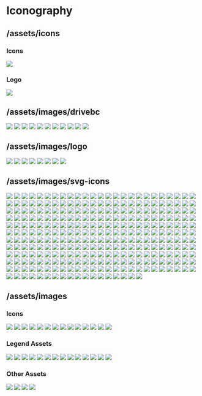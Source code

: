 
<Meta title="Iconography" />

# Iconography

## /assets/icons

### Icons
<IconGallery>
  <IconItem name="map-signs"> 
    <img src="assets/icons/map-signs.svg" />
  </IconItem>
</IconGallery>

### Logo
<IconGallery>
  <IconItem name="logo">
    <img src="assets/icons/pm-logo.png" />
  </IconItem>
</IconGallery>

## /assets/images/drivebc

<IconGallery>
  <IconItem name="calendar-alt"> 
    <img src="assets/images/drivebc/calendar-alt.svg" />
  </IconItem>
  <IconItem name="Current-Planned-Events"> 
    <img src="assets/images/drivebc/Current-Planned-Events.png" />
  </IconItem>
  <IconItem name="Incidents"> 
    <img src="assets/images/drivebc/Incidents.png" />
  </IconItem>
  <IconItem name="Major Red Line"> 
    <img src="assets/images/drivebc/Major Red Line.svg" />
  </IconItem>
  <IconItem name="Major-Severity-Events-and-Incidents"> 
    <img src="assets/images/drivebc/Major-Severity-Events-and-Incidents.svg" />
  </IconItem>
  <IconItem name="Minor Red Line"> 
    <img src="assets/images/drivebc/Minor Red Line.svg" />
  </IconItem>
  <IconItem name="Moderate Red Line"> 
    <img src="assets/images/drivebc/Moderate Red Line.svg" />
  </IconItem>
  <IconItem name="phone-square"> 
    <img src="assets/images/drivebc/phone-square.svg" />
  </IconItem>
  <IconItem name="Road-Conditions"> 
    <img src="assets/images/drivebc/Road-Conditions.png" />
  </IconItem>
  <IconItem name="Unknown Red Line"> 
    <img src="assets/images/drivebc/Unknown Red Line.svg" />
  </IconItem>
  <IconItem name="Weather-Conditions"> 
    <img src="assets/images/drivebc/Weather-Conditions.png" />
  </IconItem>
</IconGallery>

## /assets/images/logo

<IconGallery>
  <IconItem name="BC-Wildfire-Icon"> 
    <img src="assets/images/logo/BC-Wildfire-Icon.png" />
  </IconItem>
  <IconItem name="bcgov-logo"> 
    <img src="assets/images/logo/bcgov-logo.png" />
  </IconItem>
  <IconItem name="bcwfservice-logo-lightbg"> 
    <img src="assets/images/logo/bcwfservice-logo-lightbg.png" />
  </IconItem>
  <IconItem name="bcwfservice-logo"> 
    <img src="assets/images/logo/bcwfservice-logo.png" />
  </IconItem>
  <IconItem name="wildfire-one-logo-text-horizontal-light"> 
    <img src="assets/images/logo/wildfire-one-logo-text-horizontal-light.png" />
  </IconItem>
  <IconItem name="wildfire-one-logo-text-horizontal"> 
    <img src="assets/images/logo/wildfire-one-logo-text-horizontal.png" />
  </IconItem>
  <IconItem name="wildfire-one-logo-text"> 
    <img src="assets/images/logo/wildfire-one-logo-text.png" />
  </IconItem>
  <IconItem name="wildfire-one-logo"> 
    <img src="assets/images/logo/wildfire-one-logo.png" />
  </IconItem>
</IconGallery>

## /assets/images/svg-icons

<IconGallery>
  <IconItem name="0.01mm-forecast-legend">
    <img src="assets\images\svg-icons\0.01mm-forecast-legend.svg" />
  </IconItem>
  <IconItem name="0.5mm-forecast-legend">
    <img src="assets\images\svg-icons\0.5mm-forecast-legend.svg" />
  </IconItem>
  <IconItem name="0.005mm-forecast-legend">
    <img src="assets\images\svg-icons\0.005mm-forecast-legend.svg" />
  </IconItem>
  <IconItem name="1mm-forecast-legend">
    <img src="assets\images\svg-icons\1mm-forecast-legend.svg" />
  </IconItem>
  <IconItem name="1mm-legend">
    <img src="assets\images\svg-icons\1mm-legend.svg" />
  </IconItem>
  <IconItem name="2mm-legend">
    <img src="assets\images\svg-icons\2mm-legend.svg" />
  </IconItem>
  <IconItem name="4mm-legend">
    <img src="assets\images\svg-icons\4mm-legend.svg" />
  </IconItem>
  <IconItem name="5mm-forecast-legend">
    <img src="assets\images\svg-icons\5mm-forecast-legend.svg" />
  </IconItem>
  <IconItem name="8mm-legend">
    <img src="assets\images\svg-icons\8mm-legend.svg" />
  </IconItem>
  <IconItem name="10mm-forecast-legend">
    <img src="assets\images\svg-icons\10mm-forecast-legend.svg" />
  </IconItem>
  <IconItem name="10ug-legend">
    <img src="assets\images\svg-icons\10ug-legend.svg" />
  </IconItem>
  <IconItem name="12mm-legend">
    <img src="assets\images\svg-icons\12mm-legend.svg" />
  </IconItem>
  <IconItem name="16mm-legend">
    <img src="assets\images\svg-icons\16mm-legend.svg" />
  </IconItem>
  <IconItem name="20mm-forecast-legend">
    <img src="assets\images\svg-icons\20mm-forecast-legend.svg" />
  </IconItem>
  <IconItem name="24mm-legend">
    <img src="assets\images\svg-icons\24mm-legend.svg" />
  </IconItem>
  <IconItem name="28ug-legend">
    <img src="assets\images\svg-icons\28ug-legend.svg" />
  </IconItem>
  <IconItem name="32mm-legend">
    <img src="assets\images\svg-icons\32mm-legend.svg" />
  </IconItem>
  <IconItem name="50mm-forecast-legend">
    <img src="assets\images\svg-icons\50mm-forecast-legend.svg" />
  </IconItem>
  <IconItem name="50mm-legend">
    <img src="assets\images\svg-icons\50mm-legend.svg" />
  </IconItem>
  <IconItem name="60ug-legend">
    <img src="assets\images\svg-icons\60ug-legend.svg" />
  </IconItem>
  <IconItem name="64mm-legend">
    <img src="assets\images\svg-icons\64mm-legend.svg" />
  </IconItem>
  <IconItem name="100mm-legend">
    <img src="assets\images\svg-icons\100mm-legend.svg" />
  </IconItem>
  <IconItem name="120ug-legend">
    <img src="assets\images\svg-icons\120ug-legend.svg" />
  </IconItem>
  <IconItem name="125mm-legend">
    <img src="assets\images\svg-icons\125mm-legend.svg" />
  </IconItem>
  <IconItem name="200+mm-legend">
    <img src="assets\images\svg-icons\200+mm-legend.svg" />
  </IconItem>
  <IconItem name="200mm-legend">
    <img src="assets\images\svg-icons\200mm-legend.svg" />
  </IconItem>
  <IconItem name="250+ug-legend">
    <img src="assets\images\svg-icons\250+ug-legend.svg" />
  </IconItem>
  <IconItem name="250ug-legend">
    <img src="assets\images\svg-icons\250ug-legend.svg" />
  </IconItem>
  <IconItem name="add">
    <img src="assets\images\svg-icons\add.svg" />
  </IconItem>
  <IconItem name="advice">
    <img src="assets\images\svg-icons\advice.svg" />
  </IconItem>
  <IconItem name="alert-filled-grey">
    <img src="assets\images\svg-icons\alert-filled-grey.svg" />
  </IconItem>
  <IconItem name="american-football">
    <img src="assets\images\svg-icons\american-football.svg" />
  </IconItem>
  <IconItem name="area-restriction">
    <img src="assets\images\svg-icons\area-restriction.svg" />
  </IconItem>
  <IconItem name="area-restrictions-legend">
    <img src="assets\images\svg-icons\area-restrictions-legend.svg" />
  </IconItem>
  <IconItem name="arrow-blue">
    <img src="assets\images\svg-icons\arrow-blue.svg" />
  </IconItem>
  <IconItem name="arrow-forward-disabled">
    <img src="assets\images\svg-icons\arrow-forward-disabled.svg" />
  </IconItem>
  <IconItem name="arrow-forward-enabled">
    <img src="assets\images\svg-icons\arrow-forward-enabled.svg" />
  </IconItem>
  <IconItem name="arrow-left-grey">
    <img src="assets\images\svg-icons\arrow-left-grey.svg" />
  </IconItem>
  <IconItem name="arrow-left">
    <img src="assets\images\svg-icons\arrow-left.svg" />
  </IconItem>
  <IconItem name="arrow">
    <img src="assets\images\svg-icons\arrow.svg" />
  </IconItem>
  <IconItem name="authorities">
    <img src="assets\images\svg-icons\authorities.svg" />
  </IconItem>
  <IconItem name="aviation_response">
    <img src="assets\images\svg-icons\aviation_response.svg" />
  </IconItem>
  <IconItem name="aviation-blue">
    <img src="assets\images\svg-icons\aviation-blue.svg" />
  </IconItem>
  <IconItem name="aviation-mobile">
    <img src="assets\images\svg-icons\aviation-mobile.svg" />
  </IconItem>
  <IconItem name="aviation">
    <img src="assets\images\svg-icons\aviation.svg" />
  </IconItem>
  <IconItem name="back-arrow">
    <img src="assets\images\svg-icons\back-arrow.svg" />
  </IconItem>
  <IconItem name="back-icon-panel">
    <img src="assets\images\svg-icons\back-icon-panel.svg" />
  </IconItem>
  <IconItem name="back-icon">
    <img src="assets\images\svg-icons\back-icon.svg" />
  </IconItem>
  <IconItem name="ban-grey">
    <img src="assets\images\svg-icons\ban-grey.svg" />
  </IconItem>
  <IconItem name="ban-icon">
    <img src="assets\images\svg-icons\ban-icon.svg" />
  </IconItem>
  <IconItem name="ban">
    <img src="assets\images\svg-icons\ban.svg" />
  </IconItem>
  <IconItem name="bans-restrictions-selected">
    <img src="assets\images\svg-icons\bans-restrictions-selected.svg" />
  </IconItem>
  <IconItem name="bans-restrictions">
    <img src="assets\images\svg-icons\bans-restrictions.svg" />
  </IconItem>
  <IconItem name="bc-logo">
    <img src="assets\images\svg-icons\bc-logo.svg" />
  </IconItem>
  <IconItem name="being-held">
    <img src="assets\images\svg-icons\being-held.svg" />
  </IconItem>
  <IconItem name="blog">
    <img src="assets\images\svg-icons\blog.svg" />
  </IconItem>
  <IconItem name="blue-white-location-icon">
    <img src="assets\images\svg-icons\blue-white-location-icon.svg" />
  </IconItem>
  <IconItem name="bookmark-blue">
    <img src="assets\images\svg-icons\bookmark-blue.svg" />
  </IconItem>
  <IconItem name="bookmark">
    <img src="assets\images\svg-icons\bookmark.svg" />
  </IconItem>
  <IconItem name="brown-square">
    <img src="assets\images\svg-icons\brown-square.svg" />
  </IconItem>
  <IconItem name="bullhorn">
    <img src="assets\images\svg-icons\bullhorn.svg" />
  </IconItem>
  <IconItem name="calendar-pin-blue">
    <img src="assets\images\svg-icons\calendar-pin-blue.svg" />
  </IconItem>
  <IconItem name="calendar-pin">
    <img src="assets\images\svg-icons\calendar-pin.svg" />
  </IconItem>
  <IconItem name="calendar">
    <img src="assets\images\svg-icons\calendar.svg" />
  </IconItem>
  <IconItem name="camera-grey">
    <img src="assets\images\svg-icons\camera-grey.svg" />
  </IconItem>
  <IconItem name="camera">
    <img src="assets\images\svg-icons\camera.svg" />
  </IconItem>
  <IconItem name="campfire">
    <img src="assets\images\svg-icons\campfire.svg" />
  </IconItem>
  <IconItem name="camping">
    <img src="assets\images\svg-icons\camping.svg" />
  </IconItem>
  <IconItem name="cancel">
    <img src="assets\images\svg-icons\cancel.svg" />
  </IconItem>
  <IconItem name="carbon_bullhorn-selected">
    <img src="assets\images\svg-icons\carbon_bullhorn-selected.svg" />
  </IconItem>
  <IconItem name="carbon_bullhorn">
    <img src="assets\images\svg-icons\carbon_bullhorn.svg" />
  </IconItem>
  <IconItem name="carbon_calendar">
    <img src="assets\images\svg-icons\carbon_calendar.svg" />
  </IconItem>
  <IconItem name="carbon_cancel">
    <img src="assets\images\svg-icons\carbon_cancel.svg" />
  </IconItem>
  <IconItem name="carbon_car-front">
    <img src="assets\images\svg-icons\carbon_car-front.svg" />
  </IconItem>
  <IconItem name="carbon_crop-growth-gray">
    <img src="assets\images\svg-icons\carbon_crop-growth-gray.svg" />
  </IconItem>
  <IconItem name="carbon_crop-growth">
    <img src="assets\images\svg-icons\carbon_crop-growth.svg" />
  </IconItem>
  <IconItem name="carbon_down-arrow">
    <img src="assets\images\svg-icons\carbon_down-arrow.svg" />
  </IconItem>
  <IconItem name="carbon_download">
    <img src="assets\images\svg-icons\carbon_download.svg" />
  </IconItem>
  <IconItem name="carbon_edit">
    <img src="assets\images\svg-icons\carbon_edit.svg" />
  </IconItem>
  <IconItem name="carbon_email">
    <img src="assets\images\svg-icons\carbon_email.svg" />
  </IconItem>
  <IconItem name="carbon_error">
    <img src="assets\images\svg-icons\carbon_error.svg" />
  </IconItem>
  <IconItem name="carbon_finance">
    <img src="assets\images\svg-icons\carbon_finance.svg" />
  </IconItem>
  <IconItem name="carbon_gauge">
    <img src="assets\images\svg-icons\carbon_gauge.svg" />
  </IconItem>
  <IconItem name="carbon_humidity">
    <img src="assets\images\svg-icons\carbon_humidity.svg" />
  </IconItem>
  <IconItem name="carbon_layers">
    <img src="assets\images\svg-icons\carbon_layers.svg" />
  </IconItem>
  <IconItem name="carbon_list">
    <img src="assets\images\svg-icons\carbon_list.svg" />
  </IconItem>
  <IconItem name="carbon_location">
    <img src="assets\images\svg-icons\carbon_location.svg" />
  </IconItem>
  <IconItem name="carbon_map">
    <img src="assets\images\svg-icons\carbon_map.svg" />
  </IconItem>
  <IconItem name="carbon_notification">
    <img src="assets\images\svg-icons\carbon_notification.svg" />
  </IconItem>
  <IconItem name="carbon_partly-cloudy">
    <img src="assets\images\svg-icons\carbon_partly-cloudy.svg" />
  </IconItem>
  <IconItem name="carbon_phone">
    <img src="assets\images\svg-icons\carbon_phone.svg" />
  </IconItem>
  <IconItem name="carbon_ruler">
    <img src="assets\images\svg-icons\carbon_ruler.svg" />
  </IconItem>
  <IconItem name="carbon_smoke">
    <img src="assets\images\svg-icons\carbon_smoke.svg" />
  </IconItem>
  <IconItem name="carbon_temperature-celsius">
    <img src="assets\images\svg-icons\carbon_temperature-celsius.svg" />
  </IconItem>
  <IconItem name="carbon_up-arrow">
    <img src="assets\images\svg-icons\carbon_up-arrow.svg" />
  </IconItem>
  <IconItem name="carbon_warning-hex-selected">
    <img src="assets\images\svg-icons\carbon_warning-hex-selected.svg" />
  </IconItem>
  <IconItem name="carbon_warning-hex">
    <img src="assets\images\svg-icons\carbon_warning-hex.svg" />
  </IconItem>
  <IconItem name="carbon_windy-strong">
    <img src="assets\images\svg-icons\carbon_windy-strong.svg" />
  </IconItem>
  <IconItem name="chat">
    <img src="assets\images\svg-icons\chat.svg" />
  </IconItem>
  <IconItem name="checkbox-filled">
    <img src="assets\images\svg-icons\checkbox-filled.svg" />
  </IconItem>
  <IconItem name="checkbox-unfilled">
    <img src="assets\images\svg-icons\checkbox-unfilled.svg" />
  </IconItem>
  <IconItem name="chevron-left">
    <img src="assets\images\svg-icons\chevron-left.svg" />
  </IconItem>
  <IconItem name="chevron-right">
    <img src="assets\images\svg-icons\chevron-right.svg" />
  </IconItem>
  <IconItem name="clipboard">
    <img src="assets\images\svg-icons\clipboard.svg" />
  </IconItem>
  <IconItem name="clock">
    <img src="assets\images\svg-icons\clock.svg" />
  </IconItem>
  <IconItem name="closed-rec-site-legend">
    <img src="assets\images\svg-icons\closed-rec-site-legend.svg" />
  </IconItem>
  <IconItem name="closed-recreation-site">
    <img src="assets\images\svg-icons\closed-recreation-site.svg" />
  </IconItem>
  <IconItem name="clothing">
    <img src="assets\images\svg-icons\clothing.svg" />
  </IconItem>
  <IconItem name="cloud-sun">
    <img src="assets\images\svg-icons\cloud-sun.svg" />
  </IconItem>
  <IconItem name="contact-us">
    <img src="assets\images\svg-icons\contact-us.svg" />
  </IconItem>
  <IconItem name="crop-growth">
    <img src="assets\images\svg-icons\crop-growth.svg" />
  </IconItem>
  <IconItem name="curtains">
    <img src="assets\images\svg-icons\curtains.svg" />
  </IconItem>
  <IconItem name="custom_warning">
    <img src="assets\images\svg-icons\custom_warning.svg" />
  </IconItem>
  <IconItem name="dashboard-highlight">
    <img src="assets\images\svg-icons\dashboard-highlight.svg" />
  </IconItem>
  <IconItem name="dashboard">
    <img src="assets\images\svg-icons\dashboard.svg" />
  </IconItem>
  <IconItem name="delete">
    <img src="assets\images\svg-icons\delete.svg" />
  </IconItem>
  <IconItem name="door">
    <img src="assets\images\svg-icons\door.svg" />
  </IconItem>
  <IconItem name="dot">
    <img src="assets\images\svg-icons\dot.svg" />
  </IconItem>
  <IconItem name="drivebc-current-planned-legend">
    <img src="assets\images\svg-icons\drivebc-current-planned-legend.svg" />
  </IconItem>
  <IconItem name="drivebc-future-planned-legend">
    <img src="assets\images\svg-icons\drivebc-future-planned-legend.svg" />
  </IconItem>
  <IconItem name="drivebc-incidents-legend">
    <img src="assets\images\svg-icons\drivebc-incidents-legend.svg" />
  </IconItem>
  <IconItem name="drivebc-road-conditions-legend">
    <img src="assets\images\svg-icons\drivebc-road-conditions-legend.svg" />
  </IconItem>
  <IconItem name="drivebc-weather-legend">
    <img src="assets\images\svg-icons\drivebc-weather-legend.svg" />
  </IconItem>
  <IconItem name="edit">
    <img src="assets\images\svg-icons\edit.svg" />
  </IconItem>
  <IconItem name="evac-alert-legend">
    <img src="assets\images\svg-icons\evac-alert-legend.svg" />
  </IconItem>
  <IconItem name="evac-order-legend">
    <img src="assets\images\svg-icons\evac-order-legend.svg" />
  </IconItem>
  <IconItem name="evac-red">
    <img src="assets\images\svg-icons\evac-red.svg" />
  </IconItem>
  <IconItem name="evacuation_alert">
    <img src="assets\images\svg-icons\evacuation_alert.svg" />
  </IconItem>
  <IconItem name="evacuation_order">
    <img src="assets\images\svg-icons\evacuation_order.svg" />
  </IconItem>
  <IconItem name="evacuation-alert">
    <img src="assets\images\svg-icons\evacuation-alert.svg" />
  </IconItem>
  <IconItem name="evacuation-order">
    <img src="assets\images\svg-icons\evacuation-order.svg" />
  </IconItem>
  <IconItem name="exclamation-circle">
    <img src="assets\images\svg-icons\exclamation-circle.svg" />
  </IconItem>
  <IconItem name="external-link-grey">
    <img src="assets\images\svg-icons\external-link-grey.svg" />
  </IconItem>
  <IconItem name="external-link">
    <img src="assets\images\svg-icons\external-link.svg" />
  </IconItem>
  <IconItem name="extreme-danger-legend">
    <img src="assets\images\svg-icons\extreme-danger-legend.svg" />
  </IconItem>
  <IconItem name="facebook-blue">
    <img src="assets\images\svg-icons\facebook-blue.svg" />
  </IconItem>
  <IconItem name="facebook-square">
    <img src="assets\images\svg-icons\facebook-square.svg" />
  </IconItem>
  <IconItem name="facebook">
    <img src="assets\images\svg-icons\facebook.svg" />
  </IconItem>
  <IconItem name="family">
    <img src="assets\images\svg-icons\family.svg" />
  </IconItem>
  <IconItem name="filter-button">
    <img src="assets\images\svg-icons\filter-button.svg" />
  </IconItem>
  <IconItem name="filter-cancel">
    <img src="assets\images\svg-icons\filter-cancel.svg" />
  </IconItem>
  <IconItem name="fire-centre-legend">
    <img src="assets\images\svg-icons\fire-centre-legend.svg" />
  </IconItem>
  <IconItem name="fire-danger-extreme">
    <img src="assets\images\svg-icons\fire-danger-extreme.svg" />
  </IconItem>
  <IconItem name="fire-danger-high">
    <img src="assets\images\svg-icons\fire-danger-high.svg" />
  </IconItem>
  <IconItem name="fire-danger-low">
    <img src="assets\images\svg-icons\fire-danger-low.svg" />
  </IconItem>
  <IconItem name="fire-danger-moderate">
    <img src="assets\images\svg-icons\fire-danger-moderate.svg" />
  </IconItem>
  <IconItem name="fire-danger-very-low">
    <img src="assets\images\svg-icons\fire-danger-very-low.svg" />
  </IconItem>
  <IconItem name="fire-danger">
    <img src="assets\images\svg-icons\fire-danger.svg" />
  </IconItem>
  <IconItem name="fire-note">
    <img src="assets\images\svg-icons\fire-note.svg" />
  </IconItem>
  <IconItem name="fire-perimetre-legend">
    <img src="assets\images\svg-icons\fire-perimetre-legend.svg" />
  </IconItem>
  <IconItem name="fire-search-icon-grey">
    <img src="assets\images\svg-icons\fire-search-icon-grey.svg" />
  </IconItem>
  <IconItem name="fire">
    <img src="assets\images\svg-icons\fire.svg" />
  </IconItem>
  <IconItem name="firefighting_personnel">
    <img src="assets\images\svg-icons\firefighting_personnel.svg" />
  </IconItem>
  <IconItem name="first-nation-legend">
    <img src="assets\images\svg-icons\first-nation-legend.svg" />
  </IconItem>
  <IconItem name="fluent_edit">
    <img src="assets\images\svg-icons\fluent_edit.svg" />
  </IconItem>
  <IconItem name="fluent_open">
    <img src="assets\images\svg-icons\fluent_open.svg" />
  </IconItem>
  <IconItem name="fluent_settings-28-regular">
    <img src="assets\images\svg-icons\fluent_settings-28-regular.svg" />
  </IconItem>
  <IconItem name="forward-arrow-grey">
    <img src="assets\images\svg-icons\forward-arrow-grey.svg" />
  </IconItem>
  <IconItem name="forward-arrow-red">
    <img src="assets\images\svg-icons\forward-arrow-red.svg" />
  </IconItem>
  <IconItem name="forward-arrow-yellow">
    <img src="assets\images\svg-icons\forward-arrow-yellow.svg" />
  </IconItem>
  <IconItem name="forward-arrow">
    <img src="assets\images\svg-icons\forward-arrow.svg" />
  </IconItem>
  <IconItem name="fuel">
    <img src="assets\images\svg-icons\fuel.svg" />
  </IconItem>
  <IconItem name="full_response">
    <img src="assets\images\svg-icons\full_response.svg" />
  </IconItem>
  <IconItem name="gallery-black">
    <img src="assets\images\svg-icons\gallery-black.svg" />
  </IconItem>
  <IconItem name="gallery-blue">
    <img src="assets\images\svg-icons\gallery-blue.svg" />
  </IconItem>
  <IconItem name="garage">
    <img src="assets\images\svg-icons\garage.svg" />
  </IconItem>
  <IconItem name="heavy_equipment_response">
    <img src="assets\images\svg-icons\heavy_equipment_response.svg" />
  </IconItem>
  <IconItem name="heavy_equipment-mobile">
    <img src="assets\images\svg-icons\heavy_equipment-mobile.svg" />
  </IconItem>
  <IconItem name="heavy_equipment">
    <img src="assets\images\svg-icons\heavy_equipment.svg" />
  </IconItem>
  <IconItem name="heavy-equipment">
    <img src="assets\images\svg-icons\heavy-equipment.svg" />
  </IconItem>
  <IconItem name="help">
    <img src="assets\images\svg-icons\help.svg" />
  </IconItem>
  <IconItem name="high-danger-legend">
    <img src="assets\images\svg-icons\high-danger-legend.svg" />
  </IconItem>
  <IconItem name="home_black">
    <img src="assets\images\svg-icons\home_black.svg" />
  </IconItem>
  <IconItem name="home">
    <img src="assets\images\svg-icons\home.svg" />
  </IconItem>
  <IconItem name="hose">
    <img src="assets\images\svg-icons\hose.svg" />
  </IconItem>
  <IconItem name="human">
    <img src="assets\images\svg-icons\human.svg" />
  </IconItem>
  <IconItem name="image-black">
    <img src="assets\images\svg-icons\image-black.svg" />
  </IconItem>
  <IconItem name="image-grey">
    <img src="assets\images\svg-icons\image-grey.svg" />
  </IconItem>
  <IconItem name="image">
    <img src="assets\images\svg-icons\image.svg" />
  </IconItem>
  <IconItem name="incident_management_team">
    <img src="assets\images\svg-icons\incident_management_team.svg" />
  </IconItem>
  <IconItem name="incident-management-team">
    <img src="assets\images\svg-icons\incident-management-team.svg" />
  </IconItem>
  <IconItem name="incident-management-teams-mobile">
    <img src="assets\images\svg-icons\incident-management-teams-mobile.svg" />
  </IconItem>
  <IconItem name="incident-management-teams">
    <img src="assets\images\svg-icons\incident-management-teams.svg" />
  </IconItem>
  <IconItem name="incident">
    <img src="assets\images\svg-icons\incident.svg" />
  </IconItem>
  <IconItem name="indian-reserve-legend">
    <img src="assets\images\svg-icons\indian-reserve-legend.svg" />
  </IconItem>
  <IconItem name="indian-reserve">
    <img src="assets\images\svg-icons\indian-reserve.svg" />
  </IconItem>
  <IconItem name="information">
    <img src="assets\images\svg-icons\information.svg" />
  </IconItem>
  <IconItem name="issuing_agency">
    <img src="assets\images\svg-icons\issuing_agency.svg" />
  </IconItem>
  <IconItem name="larger">
    <img src="assets\images\svg-icons\larger.svg" />
  </IconItem>
  <IconItem name="launch_black">
    <img src="assets\images\svg-icons\launch_black.svg" />
  </IconItem>
  <IconItem name="launch">
    <img src="assets\images\svg-icons\launch.svg" />
  </IconItem>
  <IconItem name="legend">
    <img src="assets\images\svg-icons\legend.svg" />
  </IconItem>
  <IconItem name="lightbulb">
    <img src="assets\images\svg-icons\lightbulb.svg" />
  </IconItem>
  <IconItem name="lightning">
    <img src="assets\images\svg-icons\lightning.svg" />
  </IconItem>
  <IconItem name="link-blue">
    <img src="assets\images\svg-icons\link-blue.svg" />
  </IconItem>
  <IconItem name="link">
    <img src="assets\images\svg-icons\link.svg" />
  </IconItem>
  <IconItem name="list-black">
    <img src="assets\images\svg-icons\list-black.svg" />
  </IconItem>
  <IconItem name="list-blue">
    <img src="assets\images\svg-icons\list-blue.svg" />
  </IconItem>
  <IconItem name="local_authority">
    <img src="assets\images\svg-icons\local_authority.svg" />
  </IconItem>
  <IconItem name="location_pin_radius">
    <img src="assets\images\svg-icons\location_pin_radius.svg" />
  </IconItem>
  <IconItem name="location_pin">
    <img src="assets\images\svg-icons\location_pin.svg" />
  </IconItem>
  <IconItem name="location-button-blue">
    <img src="assets\images\svg-icons\location-button-blue.svg" />
  </IconItem>
  <IconItem name="location-button-grey">
    <img src="assets\images\svg-icons\location-button-grey.svg" />
  </IconItem>
  <IconItem name="location-button">
    <img src="assets\images\svg-icons\location-button.svg" />
  </IconItem>
  <IconItem name="location-disabled">
    <img src="assets\images\svg-icons\location-disabled.svg" />
  </IconItem>
  <IconItem name="location-enabled">
    <img src="assets\images\svg-icons\location-enabled.svg" />
  </IconItem>
  <IconItem name="location-grey">
    <img src="assets\images\svg-icons\location-grey.svg" />
  </IconItem>
  <IconItem name="location-off">
    <img src="assets\images\svg-icons\location-off.svg" />
  </IconItem>
  <IconItem name="location-pin">
    <img src="assets\images\svg-icons\location-pin.svg" />
  </IconItem>
  <IconItem name="low-danger-legend">
    <img src="assets\images\svg-icons\low-danger-legend.svg" />
  </IconItem>
  <IconItem name="major-incident-road-legend">
    <img src="assets\images\svg-icons\major-incident-road-legend.svg" />
  </IconItem>
  <IconItem name="major-road-legend">
    <img src="assets\images\svg-icons\major-road-legend.svg" />
  </IconItem>
  <IconItem name="map_icon">
    <img src="assets\images\svg-icons\map_icon.svg" />
  </IconItem>
  <IconItem name="map-black">
    <img src="assets\images\svg-icons\map-black.svg" />
  </IconItem>
  <IconItem name="map-blue">
    <img src="assets\images\svg-icons\map-blue.svg" />
  </IconItem>
  <IconItem name="map-hover">
    <img src="assets\images\svg-icons\map-hover.svg" />
  </IconItem>
  <IconItem name="map-icon-1px">
    <img src="assets\images\svg-icons\map-icon-1px.svg" />
  </IconItem>
  <IconItem name="map-nav-highlight">
    <img src="assets\images\svg-icons\map-nav-highlight.svg" />
  </IconItem>
  <IconItem name="map-nav">
    <img src="assets\images\svg-icons\map-nav.svg" />
  </IconItem>
  <IconItem name="map-signs">
    <img src="assets\images\svg-icons\map-signs.svg" />
  </IconItem>
  <IconItem name="map">
    <img src="assets\images\svg-icons\map.svg" />
  </IconItem>
  <IconItem name="measure-black">
    <img src="assets\images\svg-icons\measure-black.svg" />
  </IconItem>
  <IconItem name="measure-blue">
    <img src="assets\images\svg-icons\measure-blue.svg" />
  </IconItem>
  <IconItem name="measure">
    <img src="assets\images\svg-icons\measure.svg" />
  </IconItem>
  <IconItem name="medical_kit">
    <img src="assets\images\svg-icons\medical_kit.svg" />
  </IconItem>
  <IconItem name="minor-road-legend">
    <img src="assets\images\svg-icons\minor-road-legend.svg" />
  </IconItem>
  <IconItem name="moderate-danger-legend">
    <img src="assets\images\svg-icons\moderate-danger-legend.svg" />
  </IconItem>
  <IconItem name="moderate-road-legend">
    <img src="assets\images\svg-icons\moderate-road-legend.svg" />
  </IconItem>
  <IconItem name="modified_response">
    <img src="assets\images\svg-icons\modified_response.svg" />
  </IconItem>
  <IconItem name="monitored_response">
    <img src="assets\images\svg-icons\monitored_response.svg" />
  </IconItem>
  <IconItem name="more-highlight">
    <img src="assets\images\svg-icons\more-highlight.svg" />
  </IconItem>
  <IconItem name="more">
    <img src="assets\images\svg-icons\more.svg" />
  </IconItem>
  <IconItem name="municipality-legend">
    <img src="assets\images\svg-icons\municipality-legend.svg" />
  </IconItem>
  <IconItem name="note">
    <img src="assets\images\svg-icons\note.svg" />
  </IconItem>
  <IconItem name="notepad">
    <img src="assets\images\svg-icons\notepad.svg" />
  </IconItem>
  <IconItem name="order-filled-grey">
    <img src="assets\images\svg-icons\order-filled-grey.svg" />
  </IconItem>
  <IconItem name="out-fire">
    <img src="assets\images\svg-icons\out-fire.svg" />
  </IconItem>
  <IconItem name="out-of-control">
    <img src="assets\images\svg-icons\out-of-control.svg" />
  </IconItem>
  <IconItem name="patio_furniture">
    <img src="assets\images\svg-icons\patio_furniture.svg" />
  </IconItem>
  <IconItem name="personnel">
    <img src="assets\images\svg-icons\personnel.svg" />
  </IconItem>
  <IconItem name="pets">
    <img src="assets\images\svg-icons\pets.svg" />
  </IconItem>
  <IconItem name="phone-blue">
    <img src="assets\images\svg-icons\phone-blue.svg" />
  </IconItem>
  <IconItem name="phone">
    <img src="assets\images\svg-icons\phone.svg" />
  </IconItem>
  <IconItem name="pin-drop">
    <img src="assets\images\svg-icons\pin-drop.svg" />
  </IconItem>
  <IconItem name="pl-full-closure-legend">
    <img src="assets\images\svg-icons\pl-full-closure-legend.svg" />
  </IconItem>
  <IconItem name="pl-inaccesible-legend">
    <img src="assets\images\svg-icons\pl-inaccesible-legend.svg" />
  </IconItem>
  <IconItem name="pl-partial-closure-legend">
    <img src="assets\images\svg-icons\pl-partial-closure-legend.svg" />
  </IconItem>
  <IconItem name="pl-public-closed-legend">
    <img src="assets\images\svg-icons\pl-public-closed-legend.svg" />
  </IconItem>
  <IconItem name="pl-restricted-legend">
    <img src="assets\images\svg-icons\pl-restricted-legend.svg" />
  </IconItem>
  <IconItem name="pl-warning-legend">
    <img src="assets\images\svg-icons\pl-warning-legend.svg" />
  </IconItem>
  <IconItem name="printer">
    <img src="assets\images\svg-icons\printer.svg" />
  </IconItem>
  <IconItem name="question">
    <img src="assets\images\svg-icons\question.svg" />
  </IconItem>
  <IconItem name="red_warning">
    <img src="assets\images\svg-icons\red_warning.svg" />
  </IconItem>
  <IconItem name="regional-district-legend">
    <img src="assets\images\svg-icons\regional-district-legend.svg" />
  </IconItem>
  <IconItem name="regional-districts">
    <img src="assets\images\svg-icons\regional-districts.svg" />
  </IconItem>
  <IconItem name="report">
    <img src="assets\images\svg-icons\report.svg" />
  </IconItem>
  <IconItem name="response-firefighter-black">
    <img src="assets\images\svg-icons\response-firefighter-black.svg" />
  </IconItem>
  <IconItem name="response-firefighter-blue">
    <img src="assets\images\svg-icons\response-firefighter-blue.svg" />
  </IconItem>
  <IconItem name="road-event">
    <img src="assets\images\svg-icons\road-event.svg" />
  </IconItem>
  <IconItem name="rof-icon-white">
    <img src="assets\images\svg-icons\rof-icon-white.svg" />
  </IconItem>
  <IconItem name="rof-nav-highlight">
    <img src="assets\images\svg-icons\rof-nav-highlight.svg" />
  </IconItem>
  <IconItem name="rof-nav">
    <img src="assets\images\svg-icons\rof-nav.svg" />
  </IconItem>
  <IconItem name="saved-highlight">
    <img src="assets\images\svg-icons\saved-highlight.svg" />
  </IconItem>
  <IconItem name="saved">
    <img src="assets\images\svg-icons\saved.svg" />
  </IconItem>
  <IconItem name="search">
    <img src="assets\images\svg-icons\search.svg" />
  </IconItem>
  <IconItem name="send-white">
    <img src="assets\images\svg-icons\send-white.svg" />
  </IconItem>
  <IconItem name="send">
    <img src="assets\images\svg-icons\send.svg" />
  </IconItem>
  <IconItem name="structure_protection">
    <img src="assets\images\svg-icons\structure_protection.svg" />
  </IconItem>
  <IconItem name="structure-protection-blue">
    <img src="assets\images\svg-icons\structure-protection-blue.svg" />
  </IconItem>
  <IconItem name="structure-protection-mobile">
    <img src="assets\images\svg-icons\structure-protection-mobile.svg" />
  </IconItem>
  <IconItem name="structure-protection">
    <img src="assets\images\svg-icons\structure-protection.svg" />
  </IconItem>
  <IconItem name="supplies">
    <img src="assets\images\svg-icons\supplies.svg" />
  </IconItem>
  <IconItem name="twitter-x">
    <img src="assets\images\svg-icons\twitter-x.svg" />
  </IconItem>
  <IconItem name="twitter">
    <img src="assets\images\svg-icons\twitter.svg" />
  </IconItem>
  <IconItem name="Type">
    <img src="assets\images\svg-icons\Type.svg" />
  </IconItem>
  <IconItem name="under-control">
    <img src="assets\images\svg-icons\under-control.svg" />
  </IconItem>
  <IconItem name="union-blue">
    <img src="assets\images\svg-icons\union-blue.svg" />
  </IconItem>
  <IconItem name="union">
    <img src="assets\images\svg-icons\union.svg" />
  </IconItem>
  <IconItem name="valve">
    <img src="assets\images\svg-icons\valve.svg" />
  </IconItem>
  <IconItem name="very-low-danger-legend">
    <img src="assets\images\svg-icons\very-low-danger-legend.svg" />
  </IconItem>
  <IconItem name="warning">
    <img src="assets\images\svg-icons\warning.svg" />
  </IconItem>
  <IconItem name="wildfire-black">
    <img src="assets\images\svg-icons\wildfire-black.svg" />
  </IconItem>
  <IconItem name="wildfire-blue">
    <img src="assets\images\svg-icons\wildfire-blue.svg" />
  </IconItem>
  <IconItem name="wildfire-crews-mobile">
    <img src="assets\images\svg-icons\wildfire-crews-mobile.svg" />
  </IconItem>
  <IconItem name="wildfire-crews">
    <img src="assets\images\svg-icons\wildfire-crews.svg" />
  </IconItem>
  <IconItem name="wildfire-red">
    <img src="assets\images\svg-icons\wildfire-red.svg" />
  </IconItem>
  <IconItem name="wildfire-selected">
    <img src="assets\images\svg-icons\wildfire-selected.svg" />
  </IconItem>
  <IconItem name="wildfire-white-highlight">
    <img src="assets\images\svg-icons\wildfire-white-highlight.svg" />
  </IconItem>
  <IconItem name="wildfire-white">
    <img src="assets\images\svg-icons\wildfire-white.svg" />
  </IconItem>
  <IconItem name="wildfire">
    <img src="assets\images\svg-icons\wildfire.svg" />
  </IconItem>
  <IconItem name="x-icon">
    <img src="assets\images\svg-icons\x-icon.svg" />
  </IconItem>
  <IconItem name="youtube">
    <img src="assets\images\svg-icons\youtube.svg" />
  </IconItem>
  <IconItem name="zoom-in">
    <img src="assets\images\svg-icons\zoom-in.svg" />
  </IconItem>
</IconGallery>


## /assets/images

### Icons

<IconGallery>
  <IconItem name="base_local_fire_department">
    <img src="assets/images/base_local_fire_department.png" />
  </IconItem>
  <IconItem name="CampFireSize">
    <img src="assets/images/CampFireSize.svg" />
  </IconItem>
  <IconItem name="Category 2 Size">
    <img src="assets/images/Category 2 Size.svg"/>
  </IconItem>
  <IconItem name="Category 3 Image">
    <img src="assets/images/Category 3 Image.svg" />
  </IconItem>
  <IconItem name="centre">
    <img src="assets/images/centre.png" />
  </IconItem>
  <IconItem name="download_circle">
    <img src="assets/images/download_circle.png" />
  </IconItem>
  <IconItem name="external-link">
    <img src="assets/images/external-link.svg" />
  </IconItem>
  <IconItem name="launch_circle">
    <img src="assets/images/launch_circle.png" />
  </IconItem>
  <IconItem name="local_fire_department">
    <img src="assets/images/local_fire_department.png" />
  </IconItem>
  <IconItem name="north-arrow">
    <img src="assets/images/north-arrow.png" />
  </IconItem>
  <IconItem name="offlineicon">
    <img src="assets/images/offlineicon.png" />
  </IconItem>
  <IconItem name="facebook_circle">
    <img src="assets/images/facebook_circle.png" />
  </IconItem>
  <IconItem name="twitter_circle">
    <img src="assets/images/twitter_circle.png" />
  </IconItem>
  <IconItem name="x_circle">
    <img src="assets/images/x_circle.png" />
  </IconItem>
</IconGallery>

### Legend Assets

<IconGallery>
  <IconItem name="category1ban">
    <img src="assets/images/category1ban.png" />
  </IconItem>
  <IconItem name="category2ban">
    <img src="assets/images/category2ban.png" />
  </IconItem>
  <IconItem name="category3ban">
    <img src="assets/images/category3ban.png" />
  </IconItem>
  <IconItem name="dark-map">
    <img src="assets/images/dark-map.png" />
  </IconItem>
  <IconItem name="default-map">
    <img src="assets/images/default-map.png" />
  </IconItem>
  <IconItem name="satellite-map">
    <img src="assets/images/satellite-map.png" />
  </IconItem>
  <IconItem name="terrain-map">
    <img src="assets/images/terrain-map.png" />
  </IconItem>
  <IconItem name="firecentres">
    <img src="assets/images/firecentres.png" />
  </IconItem>
  <IconItem name="firesmoke-legend">
    <img src="assets/images/firesmoke-legend.png" />
  </IconItem>
  <IconItem name="legend_municipalities">
    <img src="assets/images/legend_municipalities.png" />
  </IconItem>
  <IconItem name="legend_regional_districts">
    <img src="assets/images/legend_regional_districts.png" />
  </IconItem>
  <IconItem name="legend_treaty_land">
    <img src="assets/images/legend_treaty_land.png" />
  </IconItem>
  <IconItem name="precipitation-legend">
    <img src="assets/images/precipitation-legend.png" />
  </IconItem>
  <IconItem name="radar-1km-rrai--radarurpprecipr14-linear-legend">
    <img src="assets/images/radar-1km-rrai--radarurpprecipr14-linear-legend.png" />
  </IconItem>
</IconGallery>

### Other Assets

<IconGallery>
  <IconItem name="compassface">
    <img src="assets/images/compassface.png" />
  </IconItem>
  <IconItem name="compasshand">
    <img src="assets/images/compasshand.png" />
  </IconItem>
  <IconItem name="rofbanner">
    <img src="assets/images/rofbanner.svg" />
  </IconItem>
  <IconItem name="rofthankyou">
    <img src="assets/images/rofthankyou.svg" />
  </IconItem>
</IconGallery>